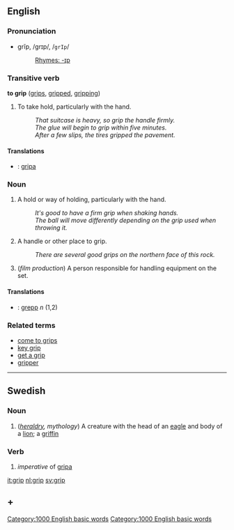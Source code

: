 ==English==

===Pronunciation===
*grĭp, /ɡrɪp/, /<tt>grIp</tt>/
*:[[Rhymes:English:-ɪp|Rhymes: -ɪp]]

===Transitive verb===
'''to grip''' ([[grips]], [[gripped]], [[gripping]])

# To take hold, particularly with the hand.
#: ''That suitcase is heavy, so grip the handle firmly.''
#: ''The glue will begin to grip within five minutes.''
#: ''After a few slips, the tires gripped the pavement.''

====Translations====
*{{sv}}: [[gripa]]

===Noun===
# A hold or way of holding, particularly with the hand.
#: ''It's good to have a firm grip when shaking hands.''
#: ''The ball will move differently depending on the grip used when throwing it.''
# A handle or other place to grip.
#: ''There are several good grips on the northern face of this rock.''
# (''film production'') A person responsible for handling equipment on the set.

====Translations====
*{{sv}}: [[grepp]] ''n'' (1,2)

===Related terms===
*[[come to grips]]
*[[key grip]]
*[[get a grip]]
*[[gripper]]

----
==Swedish==
===Noun===
#(''[[heraldry]], mythology'') A creature with the head of an [[eagle]] and body of a [[lion]]; a [[griffin]]

===Verb===
#''imperative'' of [[gripa]]

[[it:grip]]
[[nl:grip]]
[[sv:grip]]

== +[[Category:1000 English basic words]] ==


[[Category:1000 English basic words]]